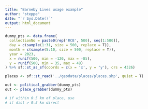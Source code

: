 ```yaml
---
title: "Barneby Lives usage example"
author: "steppe"
date: "`r Sys.Date()`"
output: html_document
---
```



```r
dummy_pts <- data.frame(
  collectionNo = paste0(rep('RCB', 500), seq(1:500)),
  day = c(sample(1:31, size = 500, replace = T)),
  month = c(sample(5:10, size = 500, replace = T)),
  year = 2023,
  x = runif(500, min = -120, max = -85), 
  y = runif(500, min = 35, max = 48)
) %>% sf::st_as_sf(coords = c(x = 'x', y = 'y'), crs = 4326)

```

```r


places <- sf::st_read('../geodata/places/places.shp', quiet = T)

out <- political_grabber(dummy_pts)
out <- place_grabber(dummy_pts)

# if within 0.5 km of place, use
# if dist > 0.5 km direct

```

